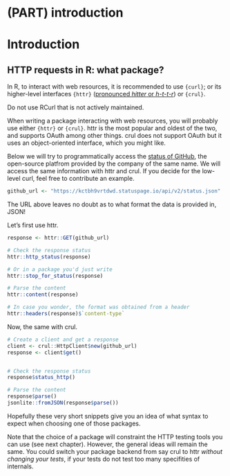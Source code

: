 #  (PART) introduction {-}

# Introduction {#intro}


## HTTP requests in R: what package?

In R, to interact with web resources, it is recommended to use `{curl}`; or its higher-level interfaces `{httr}` ([pronounced _hitter_ or _h-t-t-r_](https://community.rstudio.com/t/pronunciations-of-common-r-terms/1810/15)) or `{crul}`.

Do not use RCurl that is not actively maintained.

When writing a package interacting with web resources, you will probably use either `{httr}` or `{crul}`.
httr is the most popular and oldest of the two, and supports OAuth among other things.
crul does not support OAuth but it uses an object-oriented interface, which you might like.

Below we will try to programmatically access the [status of GitHub](https://www.githubstatus.com/api/#status), the open-source platfrom provided by the company of the same name.
We will access the same information with httr and crul.
If you decide for the low-level curl, feel free to contribute an example.

```r
github_url <- "https://kctbh9vrtdwd.statuspage.io/api/v2/status.json"
```

The URL above leaves no doubt as to what format the data is provided in, JSON!

Let's first use httr.

```r
response <- httr::GET(github_url)

# Check the response status
httr::http_status(response)

# Or in a package you'd just write
httr::stop_for_status(response)

# Parse the content
httr::content(response)

# In case you wonder, the format was obtained from a header
httr::headers(response)$`content-type`
```

Now, the same with crul.

```r
# Create a client and get a response
client <- crul::HttpClient$new(github_url)
response <- client$get()


# Check the response status
response$status_http()

# Parse the content
response$parse()
jsonlite::fromJSON(response$parse())
```

Hopefully these very short snippets give you an idea of what syntax to expect when choosing one of those packages.

Note that the choice of a package will constraint the HTTP testing tools you can use (see next chapter).
However, the general ideas will remain the same.
You could switch your package backend from say crul to httr _without changing your tests_, if your tests do not test too many specifities of internals.